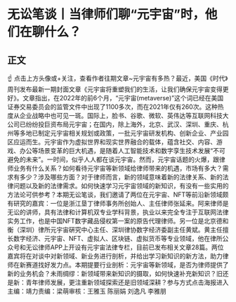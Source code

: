 # 无讼笔谈丨当律师们聊“元宇宙”时，他们在聊什么？
## 正文
☝ 点击上方头像或+关注，查看作者往期文章~元宇宙有多热？最近，美国《时代》周刊发布最新一期封面文章《元宇宙将重塑我们的生活，让我们确保元宇宙变得更好》。文章指出，在2022年的前6个月，“元宇宙(metaverse)”这个词已经在美国证券交易委员会的监管文件中出现了1100多次，而在2021年仅有260次。这种热度从企业战略中也可见一斑。国际上，脸书、谷歌、微软、英伟达等互联网科技大公司已纷纷投巨资布局元宇宙；在国内，除上海外，北京、武汉、深圳、重庆、杭州等多地已制定元宇宙相关规划或政策，一批元宇宙研发机构、创新企业、产业园区应运而生。元宇宙作为虚拟世界和现实世界融合的载体，蕴含社交、内容、游戏、办公等场景变革的巨大机遇，是随着人工智能技术和数字孪生技术发展“不可避免的未来”。一时间，似乎人人都在谈元宇宙。然而，元宇宙话题的火爆，跟律师业务有什么关系？如何看待元宇宙等新领域给律师带来的机遇，市场有多大？需求有多少？涉及哪些方面？对于律师而言，新的领域意味着新的法律关系、新的法律问题以及新的法律需求。如何快速学习元宇宙领域的新知识，有没有一些实用的方法论可供参考？本期无讼笔谈，我们邀请了两位在元宇宙、NFT等前沿新领域颇有研究的嘉宾：一位是浙江垦丁律师事务所创始人、主任律师张延来。阿来律师是无讼的讲师，具有法律和计算机双专业学科背景，执业以来完全专注于互联网法律实务工作，也是中国NFT数字藏品侵权第一案的原告代理律师。另一位是北京德和衡（深圳）律所元宇宙硏究中心主任、深圳律协数字经济委副主任黄斌。黄主任擅长数字经济、元宇宙、NFT、虚拟人、区块链、虚拟货币等专业领域，他在律所公众号和无讼律师APP上开设有元宇宙法律专栏，目前已发布相关文章28篇。两位嘉宾将在对谈中对新领域、新业务进行剖析，并给出学习新知识的新方法，助力律师在新赛道找好发力点。本期提要行业剖析：元宇宙等新领域，是否为律师提供了新的业务机会？未雨绸缪：新领域带来新知识的摄取，如何快速补充新知识？旧还是新：青年律师发展，更注重新领域探索还是旧领域深耕？参与方式点击海报进入主编：靖力责编：梁萌审核：王雅玉 陈丽娟 刘逸凡 李雅朋
